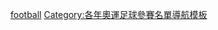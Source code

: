 {{template category}}
[[Category:2016年夏季奧林匹克運動會模板|football]]
[[Category:各年奧運足球參賽名單導航模板|Category:各年奧運足球參賽名單導航模板]]